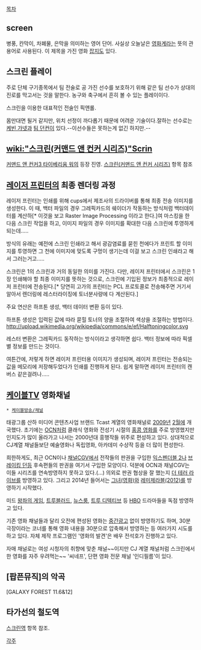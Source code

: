 [[목차]]

== screen ==
병풍, 칸막이, 차폐물, 은막을 의미하는 영어 단어. 사실상 오늘날은 [[영화]]계라는 뜻의 관용어로 사용된다. 이 제목을 가진 영화 [[잡지]]도 있다.

== 스크린 플레이 ==
주로 단체 구기종목에서 팀 전술로 공 가진 선수를 보호하기 위해 같은 팀 선수가 상대의 진로를 막고서는 것을 말한다. 농구와 축구에서 흔히 볼 수 있는 플레이이다.

{{{#!html
<object width="480" height="385"><param name="movie" value="http://www.youtube.com/v/m4jsAtdVh4k?fs=1&amp;hl=ko_KR"></param><param name="allowFullScreen" value="true"></param><param name="allowscriptaccess" value="always"></param><embed src="http://www.youtube.com/v/m4jsAtdVh4k?fs=1&amp;hl=ko_KR" type="application/x-shockwave-flash" allowscriptaccess="always" allowfullscreen="true" width="480" height="385"></embed></object>
}}}
스크린을 이용한 대표적인 전술인 픽앤롤.

몸만대면 될거 같지만, 위치 선정이 까다롭기 때문에 어려운 기술이다.잘하는 선수로는 [[케빈 가넷]]과 [[팀 던컨]]이 있다.--이선수들은 못하는게 없긴 하지만.--
== [[wiki:"스크린(커맨드 앤 컨커 시리즈)"Scrin]]  ==
[[커맨드 앤 컨커3 타이베리움 워]]의 등장 진영. [[스크린(커맨드 앤 컨커 시리즈)]] 항목 참조

== [[레이저 프린터]]의 최종 렌더링 과정 ==

레이저 프린터는 인쇄를 위해 cups에서 제조사의 드라이버를 통해 최종 전송 이미지를 생성한다. 이 때, 백터 파일의 경우 그레픽카드의 쉐이더가 작동하는 방식처럼 백터데이터를 계산하[* 이것을 보고 Raster Image Processing 이라고 한다.]여 마스킹을 한 다음 스크린 작업을 하고, 이미지 파일의 경우 이미지를 확대한 다음 스크린에 투영하게 되는데.....

방식의 유래는 예전에 스크린 인쇄라고 해서 광감염료를 묻힌 천에다가 프린트 할 이미지를 투영하면 그 천에 이미지에 맞도록 구멍이 생기는데 이걸 보고 스크린 인쇄라고 해서 그러는거고.....

스크린은 1의 스크린과 거의 동일한 의미를 가진다. 다만, 레이저 프린터에서 스크린은 1장 인쇄해야 할 최종 이미지를 뜻하는 것으로, 스크린에 기입된 정보가 최종적으로 레이저 프린터에 전송된다.[* 당연히 고가의 프린터는 PCL 프로토콜로 전송해주면 거기서 알아서 렌더링에 레스터라이징에 토너분사량에 다 계산된다.]

주요 연산은 하프톤 생성, 백터 데이터 변환 등이 있다. 

하프톤 생성은 입력된 값에 따라 묻힐 토너의 양을 조절하여 색상을 조절하는 방법이다. 
http://upload.wikimedia.org/wikipedia/commons/e/ef/Halftoningcolor.svg

레스터 변환은 그레픽카드 동작하는 방식이라고 생각하면 쉽다. 백터 정보에 따라 픽셀별 정보를 만드는 것이다. 

여튼간에, 저렇게 하면 레이저 프린터용 이미지가 생성되며, 레이저 프린터는 전송되는 값을 메모리에 저장해두었다가 인쇄를 진행하게 된다. 쉽게 말하면 레이저 프린터의 캔버스 같은걸려나.....

== [[케이블TV]] 영화채널 ==
 * [[케이블방송/채널]]

태광그룹 산하 미디어 콘텐츠사업 브랜드 Tcast 계열의 영화채널로 [[2009년]] [[2월]]에 개국했다. 초기에는 [[OCN]]처럼 클래식 영화와 전성기 시절의 [[홍콩 영화]]를 주로 방영했지만 인지도가 많이 올라가고 나서는 2000년대 흥행작들 위주로 편성하고 있다. 상대적으로 CJ계열 채널들보단 예술영화나 독립영화, 아카데미 수상작 등을 더 많이 편성한다.

희한하게도, 최근 OCN이나 [[채널CGV]]에서 전작들의 판권을 구입한 [[익스펜더블 2]]나 [[트와일라잇(소설)|브레이킹 던]]등 후속편들의 판권을 여기서 구입한 모양이다. 덕분에 OCN과 채널CGV는 이들 시리즈를 연속방영하지 못하고 있다.(...) 의외로 판권 협상을 잘 했는지 [[더 테러 라이브]]를 방영하고 있다. 그리고 2014년 들어서는 [[그녀(영화)]]와 [[레미제라블(2012)]]를 방영하기 시작했다.

미드 [[왕좌의 게임]], [[트루블러드]], [[뉴스룸]], [[트루 디텍티브]] 등 [[HBO]] 드라마들을 독점 방영하고 있다.

기존 영화 채널들과 달리 오전에 편성된 영화는 [[중간광고]] 없이 방영하기도 하며, 30분 극장이라는 코너를 통해 영화 내용을 30분으로 압축해서 방영하는 등 여러가지 시도를 하고 있다. 자체 제작 프로그램인 '영화의 발견'은 배우 전석호가 진행하고 있다.

자매 채널로는 여성 시청자의 취향에 맞춘 채널~~이지만 CJ 계열 채널처럼 스크린에서 한 영화를 자주 우려먹는~~ '씨네프', 단편 영화 전문 채널 '인디필름'이 있다.

== [팝픈뮤직]의 악곡 ==

[GALAXY FOREST 11.6&12]

== 타가선의 철도역 ==
[[스크린역]] 항목 참조.

[[각주]]
